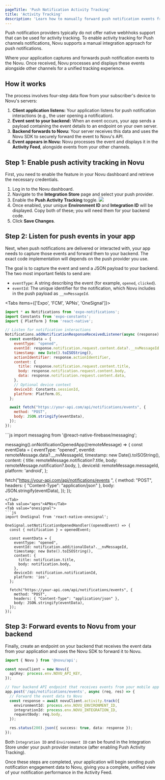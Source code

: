 ```yaml
---
pageTitle: 'Push Notification Activity Tracking'
title: 'Activity Tracking'
description: 'Learn how to manually forward push notification events from your application to Novu for unified activity tracking.'
---
```


Push notification providers typically do not offer native webhhoks support that can be used for activity tracking. To enable activity tracking for Push channels notifications, Novu supports a manual integration approach for push notifications. 

Where your application captures and forwards push notification events to the Novu. Once received, Novu processes and displays these events alongside other channels for a unified tracking experience.

## How it works

The process involves four-step data flow from your subscriber's device to Novu's servers:

1.  **Client application listens:** Your application listens for push notification interactions (e.g., the user opening a notification).
2.  **Event sent to your backend:** When an event occurs, your app sends a payload containing the event details to an endpoint on your own server.
3.  **Backend forwards to Novu:** Your server receives this data and uses the Novu SDK to securely forward the event to Novu's API.
4.  **Event appears in Novu:** Novu processes the event and displays it in the **Activity Feed**, alongside events from your other channels.


## Step 1: Enable push activity tracking in Novu

First, you need to enable the feature in your Novu dashboard and retrieve the necessary credentials.

1. Log in to the Novu dashboard.
2. Navigate to the **Integration Store** page and select your push provider.
3. Enable the **Push Activity Tracking** toggle.
  ![](/images/channels-and-providers/push/activity-tracking/enable-activity-tracking.png)
4. Once enabled, your unique **Environment ID** and **Integration ID** will be displayed. Copy both of these; you will need them for your backend code.
5. Click **Save Changes**.

## Step 2: Listen for push events in your app

Next, when push notifications are delivered or interacted with, your app needs to capture those events and forward them to your backend. The exact code implementation will depends on the push provider you use.

The goal is to capture the event and send a JSON payload to your backend. The two most important fields to send are:
- `eventType`: A string describing the event (for example, `opened`, `clicked`).
- `eventId`: The unique identifier for the notification, which Novu includes in the push payload as `__nvMessageId`.

<Tabs items={['Expo', 'FCM', 'APNs', 'OneSignal']}>
  <Tab value="expo">
  ```jsx
  import * as Notifications from 'expo-notifications';
  import Constants from 'expo-constants';
  import { Platform } from 'react-native';

  // Listen for notification interactions
  Notifications.addNotificationResponseReceivedListener(async (response) => {
    const eventData = {
      eventType: "opened",
      eventId: response.notification.request.content.data?.__nvMessageId,
      timestamp: new Date().toISOString(),
      actionIdentifier: response.actionIdentifier,
      content: {
        title: response.notification.request.content.title,
        body: response.notification.request.content.body,
        data: response.notification.request.content.data,
      },
      // Optional device context
      deviceId: Constants.sessionId,
      platform: Platform.OS,
    };

    await fetch("https://your-api.com/api/notifications/events", {
      method: "POST",
      body: JSON.stringify(eventData),
    });
  });
  ```
  </Tab>
  <Tab value="fcm">
  ```js 
  import messaging from '@react-native-firebase/messaging';

  messaging().onNotificationOpenedApp((remoteMessage) => {
  const eventData = {
  eventType: "opened",
  eventId: remoteMessage.data?.__nvMessageId,
  timestamp: new Date().toISOString(),
  content: {
  title: remoteMessage.notification?.title,
  body: remoteMessage.notification?.body,
  },
  deviceId: remoteMessage.messageId,
  platform: 'android',
  };

  fetch("https://your-api.com/api/notifications/events
  ", {
  method: "POST",
  headers: { "Content-Type": "application/json" },
  body: JSON.stringify(eventData),
  });
  });
  ```
  </Tab>
  <Tab value="apns">APNs</Tab>
  <Tab value="onesignal">
  ```js
  import OneSignal from 'react-native-onesignal';

  OneSignal.setNotificationOpenedHandler((openedEvent) => {
    const { notification } = openedEvent;

    const eventData = {
      eventType: "opened",
      eventId: notification.additionalData?.__nvMessageId,
      timestamp: new Date().toISOString(),
      content: {
        title: notification.title,
        body: notification.body,
      },
      deviceId: notification.notificationId,
      platform: 'ios',
    };

    fetch("https://your-api.com/api/notifications/events", {
      method: "POST",
      headers: { "Content-Type": "application/json" },
      body: JSON.stringify(eventData),
    });
  });
  ```
  </Tab>
</Tabs>

## Step 3: Forward events to Novu from your backend

Finally, create an endpoint on your backend that receives the event data from your application and uses the Novu SDK to forward it to Novu.

```typescript
import { Novu } from '@novu/api';

const novuClient = new Novu({
  apiKey: process.env.NOVU_API_KEY,
});

// Your backend API endpoint that receives events from your mobile app
app.post('/api/notifications/events', async (req, res) => {
  // Forward the event data to Novu
  const response = await novuClient.activity.track({
    environmentId: process.env.NOVU_ENVIRONMENT_ID,
    integrationId: process.env.NOVU_INTEGRATION_ID,
    requestBody: req.body,
  });

  res.status(200).json({ success: true, data: response });
});
```
<Callout>Both `Integration ID` and `Environment ID` can be found in the Integration Store under your push provider instance (after enabling Push Activity Tracking).</Callout>

Once these steps are completed, your application will begin sending push notification engagement data to Novu, giving you a complete, unified view of your notification performance in the Activity Feed.